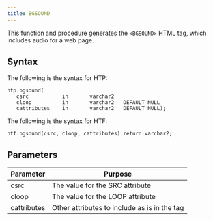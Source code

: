 ```yaml
---
title: BGSOUND
---
```


This function and procedure generates the `<BGSOUND>` HTML tag, which includes audio for a web page.

## Syntax 

The following is the syntax for HTP:

```
htp.bgsound(
   csrc           in       varchar2
   cloop          in       varchar2   DEFAULT NULL
   cattributes    in       varchar2   DEFAULT NULL);
```

The following is the syntax for HTF:

```
htf.bgsound(csrc, cloop, cattributes) return varchar2;
```

## Parameters 

| Parameter | Purpose  |
| --------- | -------- |
| csrc | The value for the SRC attribute |
| cloop | The value for the LOOP attribute |
| cattributes | Other attributes to include as is in the tag |
